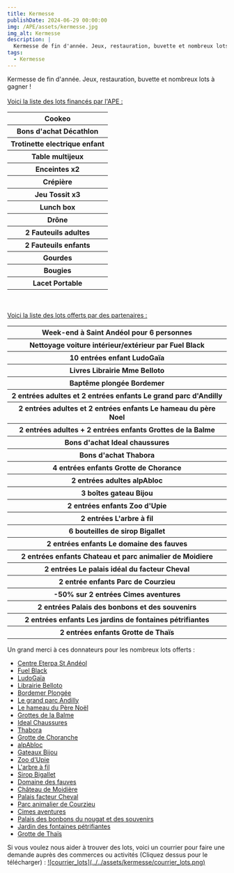 ```yaml
---
title: Kermesse
publishDate: 2024-06-29 00:00:00
img: /APE/assets/kermesse.jpg
img_alt: Kermesse
description: |
  Kermesse de fin d'année. Jeux, restauration, buvette et nombreux lots à gagner !
tags:
  - Kermesse
---
```

<p>
  Kermesse de fin d'année. Jeux, restauration, buvette et nombreux lots à gagner !
  <br></br>
  <u>Voici la liste des lots financés par l'APE :</u>
  <table>    
    <tr><th>Cookeo</th></tr>
    <tr><th>Bons d'achat Décathlon</th></tr>
    <tr><th>Trotinette electrique enfant</th></tr>
    <tr><th>Table multijeux</th></tr>
    <tr><th>Enceintes x2</th></tr>
    <tr><th>Crépière</th></tr>
    <tr><th>Jeu Tossit x3</th></tr>
    <tr><th>Lunch box</th></tr>
    <tr><th>Drône</th></tr>
    <tr><th>2 Fauteuils adultes</th></tr>
    <tr><th>2 Fauteuils enfants</th></tr>
    <tr><th>Gourdes</th></tr>
    <tr><th>Bougies</th></tr>
    <tr><th>Lacet Portable</th></tr>
  </table>
  <br></br>
  <u>Voici la liste des lots offerts par des partenaires :</u>
  <table>
    <tr><th>Week-end à Saint Andéol pour 6 personnes</th></tr>
    <tr><th>Nettoyage voiture intérieur/extérieur par Fuel Black</th></tr>
    <tr><th>10 entrées enfant LudoGaïa</th></tr>
    <tr><th>Livres Librairie Mme Belloto</th></tr>
    <tr><th>Baptême plongée Bordemer</th></tr>
    <tr><th>2 entrées adultes et 2 entrées enfants Le grand parc d'Andilly</th></tr>
    <tr><th>2 entrées adultes et 2 entrées enfants Le hameau du père Noel</th></tr>
    <tr><th>2 entrées adultes + 2 entrées enfants	Grottes de la Balme</th></tr>
    <tr><th>Bons d'achat Ideal chaussures</th></tr>
    <tr><th>Bons d'achat Thabora</th></tr>
    <tr><th>4 entrées enfants Grotte de Chorance</th></tr>
    <tr><th>2 entrées adultes alpAbloc</th></tr>
    <tr><th>3 boîtes gateau Bijou</th></tr>
    <tr><th>2 entrées enfants Zoo d'Upie</th></tr>
    <tr><th>2 entrées L'arbre à fil</th></tr>
    <tr><th>6 bouteilles de sirop Bigallet</th></tr>
    <tr><th>2 entrées enfants Le domaine des fauves</th></tr>
    <tr><th>2 entrées enfants Chateau et parc animalier de Moidiere</th></tr>
    <tr><th>2 entrées Le palais idéal du facteur Cheval</th></tr>
    <tr><th>2 entrée enfants Parc de Courzieu</th></tr>
    <tr><th>-50% sur 2 entrées Cimes aventures</th></tr>
    <tr><th>2 entrées Palais des bonbons et des souvenirs</th></tr>
    <tr><th>2 entrées enfants Les jardins de fontaines pétrifiantes</th></tr>
    <tr><th>2 entrées enfants Grotte de Thaïs</th></tr>
  </table>
  Un grand merci à ces donnateurs pour les nombreux lots offerts :
  <ul>
    <li><a href ="https://www.eterpa.fr/fr/nos-sejours/classes-de-decouverte/le-centre/" target="_blank">Centre Eterpa St Andéol</a></li>
    <li><a href ="https://www.instagram.com/fuel.black/?igshid=MzNlNGNkZWQ4Mg%3D%3D" target="_blank">Fuel Black</a></li>
    <li><a href ="https://ludogaia.fr/" target="_blank">LudoGaïa</a></li>
    <li><a href ="https://www.facebook.com/BELLOTTOSTJEAN/?locale=fr_FR" target="_blank">Librairie Belloto</a></li>
    <li><a href ="https://bordemer-plongee.com/" target="_blank">Bordemer Plongée</a></li>
    <li><a href ="https://www.grandparc-andilly.com/" target="_blank">Le grand parc Andilly</a></li>
    <li><a href ="https://www.grandparc-andilly.com/le-hameau-du-pere-noel" target="_blank">Le hameau du Père Noël</a></li>
    <li><a href ="https://www.grotteslabalme.com/" target="_blank">Grottes de la Balme</a></li>
    <li><a href ="https://www.facebook.com/idealchaussures/?locale=fr_FR" target="_blank">Ideal Chaussures</a></li>
    <li><a href ="https://www.thabora.com/" target="_blank">Thabora</a></li>
    <li><a href ="https://www.visites-nature-vercors.com/fr/grotte-de-choranche/decouvrir/" target="_blank">Grotte de Choranche</a></li>
    <li><a href ="https://www.alpabloc.fr/" target="_blank">alpAbloc</a></li>
    <li><a href ="https://www.bijou.com/" target="_blank">Gateaux Bijou</a></li>
    <li><a href ="https://www.zooupie.com/fr/" target="_blank">Zoo d'Upie</a></li>
    <li><a href ="https://larbreafil.com/" target="_blank">L'arbre à fil</a></li>
    <li><a href ="https://www.bigallet.fr/" target="_blank">Sirop Bigallet</a></li>
    <li><a href ="https://www.domainedesfauves.com/" target="_blank">Domaine des fauves</a></li>
    <li><a href ="https://www.chateau-moidiere.com/" target="_blank">Château de Moidière</a></li>
    <li><a href ="https://www.facteurcheval.com/" target="_blank">Palais facteur Cheval</a></li>
    <li><a href ="https://www.parc-de-courzieu.fr" target="_blank">Parc animalier de Courzieu</a></li>
    <li><a href ="https://www.cimes-aventures.com/" target="_blank">Cimes aventures</a></li>
    <li><a href ="https://palais-bonbons.com/" target="_blank">Palais des bonbons du nougat et des souvenirs</a></li>
    <li><a href ="https://www.visites-nature-vercors.com/fr/jardin-des-fontaines-petrifiantes/decouvrir/" target="_blank">Jardin des fontaines pétrifiantes</a></li>
    <li><a href ="https://www.visites-nature-vercors.com/fr/grotte-de-thais/decouvrir/" target="_blank">Grotte de Thaïs</a></li>
  </ul>
</p>
<p>
  Si vous voulez nous aider à trouver des lots, voici un courrier pour faire une demande auprès des commerces ou activités
  (Cliquez dessus pour le télécharger) :
  <a href='/APE/assets/Courrier_lots.pdf' target='_blank'>![courrier_lots](../../assets/kermesse/courrier_lots.png)</a>
</p>
